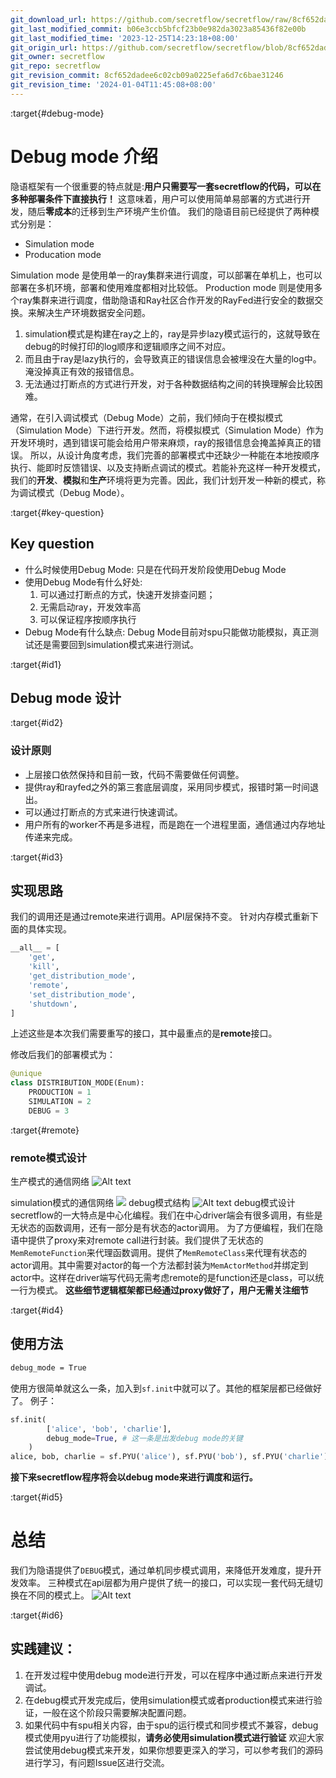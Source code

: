 ```yaml
---
git_download_url: https://github.com/secretflow/secretflow/raw/8cf652dadee6c02cb09a0225efa6d7c6bae31246/docs/getting_started/debug_mode.md
git_last_modified_commit: b06e3ccb5bfcf23b0e982da3023a85436f82e00b
git_last_modified_time: '2023-12-25T14:23:18+08:00'
git_origin_url: https://github.com/secretflow/secretflow/blob/8cf652dadee6c02cb09a0225efa6d7c6bae31246/docs/getting_started/debug_mode.md
git_owner: secretflow
git_repo: secretflow
git_revision_commit: 8cf652dadee6c02cb09a0225efa6d7c6bae31246
git_revision_time: '2024-01-04T11:45:08+08:00'
---
```


:target{#debug-mode}

# Debug mode  介绍

隐语框架有一个很重要的特点就是:<strong>用户只需要写一套secretflow的代码，可以在多种部署条件下直接执行！</strong>
这意味着，用户可以使用简单易部署的方式进行开发，随后<strong>零成本</strong>的迁移到生产环境产生价值。
我们的隐语目前已经提供了两种模式分别是：

- Simulation mode
- Producation mode

Simulation mode 是使用单一的ray集群来进行调度，可以部署在单机上，也可以部署在多机环境，部署和使用难度都相对比较低。
Production mode 则是使用多个ray集群来进行调度，借助隐语和Ray社区合作开发的RayFed进行安全的数据交换。来解决生产环境数据安全问题。

1. simulation模式是构建在ray之上的，ray是异步lazy模式运行的，这就导致在debug的时候打印的log顺序和逻辑顺序之间不对应。
2. 而且由于ray是lazy执行的，会导致真正的错误信息会被埋没在大量的log中。淹没掉真正有效的报错信息。
3. 无法通过打断点的方式进行开发，对于各种数据结构之间的转换理解会比较困难。

通常，在引入调试模式（Debug Mode）之前，我们倾向于在模拟模式（Simulation Mode）下进行开发。然而，将模拟模式（Simulation Mode）作为开发环境时，遇到错误可能会给用户带来麻烦，ray的报错信息会掩盖掉真正的错误。
所以，从设计角度考虑，我们完善的部署模式中还缺少一种能在本地按顺序执行、能即时反馈错误、以及支持断点调试的模式。若能补充这样一种开发模式，我们的<strong>开发</strong>、<strong>模拟</strong>和<strong>生产</strong>环境将更为完善。因此，我们计划开发一种新的模式，称为调试模式（Debug Mode）。

:target{#key-question}

## Key question

- 什么时候使用Debug Mode:
  只是在代码开发阶段使用Debug Mode
- 使用Debug Mode有什么好处:
  1. 可以通过打断点的方式，快速开发排查问题；
  2. 无需启动ray，开发效率高
  3. 可以保证程序按顺序执行
- Debug Mode有什么缺点:
  Debug Mode目前对spu只能做功能模拟，真正测试还是需要回到simulation模式来进行测试。

:target{#id1}

## Debug mode 设计

:target{#id2}

### 设计原则

- 上层接口依然保持和目前一致，代码不需要做任何调整。
- 提供ray和rayfed之外的第三套底层调度，采用同步模式，报错时第一时间退出。
- 可以通过打断点的方式来进行快速调试。
- 用户所有的worker不再是多进程，而是跑在一个进程里面，通信通过内存地址传递来完成。

:target{#id3}

## 实现思路

我们的调用还是通过remote来进行调用。API层保持不变。
针对内存模式重新下面的具体实现。

```python
__all__ = [
    'get',
    'kill',
    'get_distribution_mode',
    'remote',
    'set_distribution_mode',
    'shutdown',
]
```

上述这些是本次我们需要重写的接口，其中最重点的是<strong>remote</strong>接口。

修改后我们的部署模式为：

```python
@unique
class DISTRIBUTION_MODE(Enum):
    PRODUCTION = 1
    SIMULATION = 2
    DEBUG = 3
```

:target{#remote}

### remote模式设计

生产模式的通信网络
![Alt text](../_assets/debug_01.png)

simulation模式的通信网络
![](../_assets/debug_02.png)
debug模式结构
![Alt text](../_assets/debug_03.png)
debug模式设计
secretflow的一大特点是中心化编程。我们在中心driver端会有很多调用，有些是无状态的函数调用，还有一部分是有状态的actor调用。  为了方便编程，我们在隐语中提供了proxy来对remote call进行封装。我们提供了无状态的`MemRemoteFunction`来代理函数调用。提供了`MemRemoteClass`来代理有状态的actor调用。其中需要对actor的每一个方法都封装为`MemActorMethod`并绑定到actor中。这样在driver端写代码无需考虑remote的是function还是class，可以统一行为模式。
<strong>这些细节逻辑框架都已经通过proxy做好了，用户无需关注细节</strong>

:target{#id4}

## 使用方法

```default
debug_mode = True
```

使用方很简单就这么一条，加入到`sf.init`中就可以了。其他的框架层都已经做好了。
例子：

```python
sf.init(
        ['alice', 'bob', 'charlie'],
        debug_mode=True, # 这一条是出发debug mode的关键
    )
alice, bob, charlie = sf.PYU('alice'), sf.PYU('bob'), sf.PYU('charlie')
```

<strong>接下来secretflow程序将会以debug mode来进行调度和运行。</strong>

:target{#id5}

# 总结

我们为隐语提供了`DEBUG`模式，通过单机同步模式调用，来降低开发难度，提升开发效率。
三种模式在api层都为用户提供了统一的接口，可以实现一套代码无缝切换在不同的模式上。
![Alt text](../_assets/debug_04.png)

:target{#id6}

## 实践建议：

1. 在开发过程中使用debug mode进行开发，可以在程序中通过断点来进行开发调试。
2. 在debug模式开发完成后，使用simulation模式或者production模式来进行验证，一般在这个阶段只需要解决配置问题。
3. 如果代码中有spu相关内容，由于spu的运行模式和同步模式不兼容，debug模式使用pyu进行了功能模拟，<strong>请务必使用simulation模式进行验证</strong>
   欢迎大家尝试使用debug模式来开发，如果你想要更深入的学习，可以参考我们的源码进行学习，有问题Issue区进行交流。
